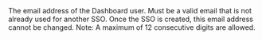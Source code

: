  
<ParamField body="Email" type="boolean">  
<MaxLength255Characters />     
The email address of the Dashboard user. Must be a valid email that is not already used for another SSO. Once the SSO is created, this email address cannot be changed.  
Note: A maximum of 12 consecutive digits are allowed.  
</ParamField>